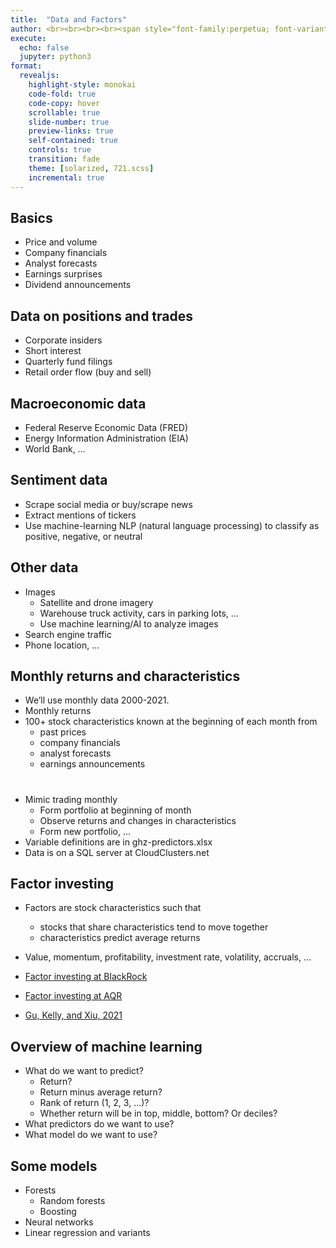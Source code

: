 ```yaml
---
title:  "Data and Factors"
author: <br><br><br><br><span style="font-family:perpetua; font-variant:small-caps; color:#606060;">Kerry Back</span><br><br><img src="RiceBusiness-transparent-logo-sm.png"  height=80>
execute:
  echo: false
  jupyter: python3
format: 
  revealjs:
    highlight-style: monokai
    code-fold: true
    code-copy: hover
    scrollable: true
    slide-number: true
    preview-links: true
    self-contained: true
    controls: true
    transition: fade
    theme: [solarized, 721.scss]
    incremental: true
---
```


## Basics

- Price and volume
- Company financials
- Analyst forecasts
- Earnings surprises
- Dividend announcements
  
## Data on positions and trades

- Corporate insiders
- Short interest
- Quarterly fund filings
- Retail order flow (buy and sell)

## Macroeconomic data

- Federal Reserve Economic Data (FRED)
- Energy Information Administration (EIA)
- World Bank, ...

## Sentiment data

- Scrape social media or buy/scrape news
- Extract mentions of tickers
- Use machine-learning NLP (natural language processing) to classify as positive, negative, or neutral

## Other data

- Images
  - Satellite and drone imagery
  - Warehouse truck activity, cars in parking lots, ...
  - Use machine learning/AI to analyze images
- Search engine traffic
- Phone location, ...

## Monthly returns and characteristics

- We'll use monthly data 2000-2021.
- Monthly returns
- 100+ stock characteristics known at the beginning of each month from
  - past prices
  - company financials
  - analyst forecasts
  - earnings announcements

#

- Mimic trading monthly
  - Form portfolio at beginning of month
  - Observe returns and changes in characteristics
  - Form new portfolio, ...
- Variable definitions are in ghz-predictors.xlsx
- Data is on a SQL server at CloudClusters.net

## Factor investing

- Factors are stock characteristics such that
  - stocks that share characteristics tend to move together
  - characteristics  predict average returns
- Value, momentum, profitability, investment rate, volatility, accruals, ...

- [Factor investing at BlackRock](https://www.blackrock.com/us/individual/investment-ideas/what-is-factor-investing){.external target="_blank"}
- [Factor investing at AQR](https://www.aqr.com/Learning-Center/Systematic-Equities/Systematic-Equities-A-Closer-Look?gclid=Cj0KCQiA_8OPBhDtARIsAKQu0gZS3uj9A0fdCN5eB_P-uUfY0VWr2uY9MW503bgPnO7DbQeVr2_WlxkaAlwhEALw_wcB){.external target="_blank"}
- [Gu, Kelly, and Xiu, 2021](https://www.dropbox.com/s/mmg4del1r0g18li/Gu_Kelly_Xiu_RFS_2020%20Asset%20Pricing%20via%20Machine%20Learning.pdf?dl=1)

## Overview of machine learning

- What do we want to predict?
  - Return?
  - Return minus average return?
  - Rank of return (1, 2, 3, ...)?
  - Whether return will be in top, middle, bottom?  Or deciles?
- What predictors do we want to use?
- What model do we want to use?

## Some models

- Forests
  - Random forests
  - Boosting
- Neural networks
- Linear regression and variants